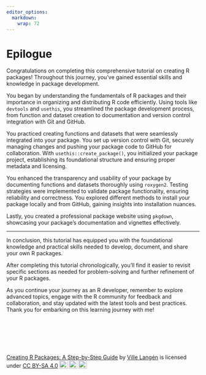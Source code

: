 ```yaml
---
editor_options: 
  markdown: 
    wrap: 72
---
```


# Epilogue

Congratulations on completing this comprehensive tutorial on creating R packages! Throughout this journey, you've gained essential skills and knowledge in package development.

You began by understanding the fundamentals of R packages and their importance in organizing and distributing R code efficiently. Using tools like `devtools` and `usethis`, you streamlined the package development process, from function and dataset creation to documentation and version control integration with Git and GitHub.

You practiced creating functions and datasets that were seamlessly integrated into your package. You set up version control with Git, securely managing changes and pushing your package code to GitHub for collaboration. With `usethis::create_package()`, you initialized your package project, establishing its foundational structure and ensuring proper metadata and licensing.

You enhanced the transparency and usability of your package by documenting functions and datasets thoroughly using `roxygen2`. Testing strategies were implemented to validate package functionality, ensuring reliability and correctness. You explored different methods to install your package locally and from GitHub, gaining insights into installation nuances.

Lastly, you created a professional package website using `pkgdown`, showcasing your package's documentation and vignettes effectively.

---

In conclusion, this tutorial has equipped you with the foundational knowledge and practical skills needed to develop, document, and share your own R packages.

After completing this tutorial chronologically, you'll find it easier to revisit specific sections as needed for problem-solving and further refinement of your R packages.

As you continue your journey as an R developer, remember to explore advanced topics, engage with the R community for feedback and collaboration, and stay updated with the latest tools and best practices. Thank you for embarking on this learning journey with me!




\

\

\

<p xmlns:cc="http://creativecommons.org/ns#" xmlns:dct="http://purl.org/dc/terms/">

<a property="dct:title" rel="cc:attributionURL" href="https://creating-r-packages.netlify.app">Creating
R Packages: A Step-by-Step Guide</a> by
<a rel="cc:attributionURL dct:creator" property="cc:attributionName" href="https://www.linkedin.com/in/ville-langen/">Ville
Langén</a> is licensed under
<a href="https://creativecommons.org/licenses/by-sa/4.0/?ref=chooser-v1" target="_blank" rel="license noopener noreferrer" style="display:inline-block;">CC
BY-SA
4.0<img src="https://mirrors.creativecommons.org/presskit/icons/cc.svg?ref=chooser-v1" style="height:22px!important;margin-left:3px;vertical-align:text-bottom;"/><img src="https://mirrors.creativecommons.org/presskit/icons/by.svg?ref=chooser-v1" style="height:22px!important;margin-left:3px;vertical-align:text-bottom;"/><img src="https://mirrors.creativecommons.org/presskit/icons/sa.svg?ref=chooser-v1" style="height:22px!important;margin-left:3px;vertical-align:text-bottom;"/></a>

</p>
